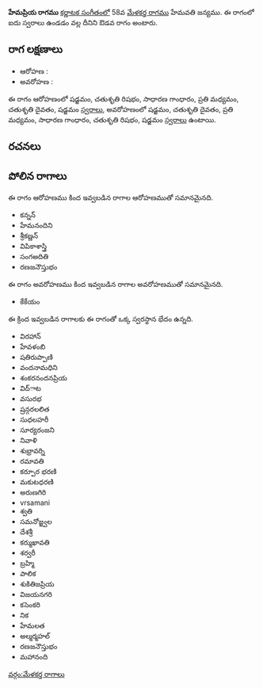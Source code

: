 {{Infobox ragam
	| name          	= హేమప్రియ
	| synonym	    	= 
	| mela          	= 
	| chakra        	= 
	| janaka        	= 
	| type          	= ఔడవ
	| arohanam      	= {{svaraC|S|R2|G2|M2|D2|S'}} 
	| avarohanam    	= {{svaraC|S'|D2|M2|G2|R2|S}}
	| jeeva         	=
	| chhaya        	=
	| nyasa         	=
	| vishesha      	= 
	| equivalent  		= 
}}
{{కర్ణాటక సంగీత రాగాలు}}
'''హేమప్రియ రాగము''' [[కర్ణాటక సంగీతం]]లో 58వ [[మేళకర్త రాగము]] హేమవతి జన్యము.  ఈ రాగంలో ఐదు స్వరాలు ఉండడం వల్ల దీనిని ఔడవ రాగం అంటారు.


==రాగ లక్షణాలు==


* ఆరోహణ : {{svaraC|S|R2|G2|M2|D2|S'}} 
* అవరోహణ : {{svaraC|S'|D2|M2|G2|R2|S}}

ఈ రాగం ఆరోహణంలో షడ్జమం, చతుశృతి రిషభం, సాధారణ గాంధారం, ప్రతి మధ్యమం, చతుశృతి దైవతం, షడ్జమం [[స్వరాలు]], అవరోహణంలో షడ్జమం, చతుశృతి దైవతం, ప్రతి మధ్యమం, సాధారణ గాంధారం, చతుశృతి రిషభం, షడ్జమం [[స్వరాలు]] ఉంటాయి.

==రచనలు==



==పోలిన రాగాలు==
ఈ రాగం ఆరోహణము కింద ఇవ్వబడిన రాగాల ఆరోహణముతో సమానమైనది.
* కన్నన్
* హేమనందిని
* శ్రీకణ్ణన్
* విపికాశాస్త్రి
* సంగఅదితి
* రణజనౌస్తుభం

ఈ రాగం అవరోహణము కింద ఇవ్వబడిన రాగాల అవరోహణముతో సమానమైనది.
* కేకేయం

ఈ క్రింద ఇవ్వబడిన రాగాలకు ఈ రాగంతో ఒక్క స్వరస్థాన భేదం ఉన్నది.
* విరహాన్
* హేవళంబి
* షతిరుప్పాణి
* వందనామధిని
* శంకరనందనప్రియ
* విద్ాట
* వసురభ
* ష్రన్గరలలిత
* సుధలహరీ
* సూర్యరంజని
* నివాళి
* శుభ్రావర్ని
* రమావతి
* కర్పూర భరణి
* మకుటధరణి
* అరుణగిరి
* vrsamani
* శ్వతి
* సమనోజ్జ్వల
* దేశశ్రీ
* కర్ముఖావతి
* శర్వరీ
* బ్రహ్మి
* పాలిక
* శుకితిజప్రియ
* విజయనగరి
* కసెంకరి
* నిక
* హేమలత
* అల్మర్మహల్
* రణజనౌస్తుభం
* మహానంది



[[వర్గం:మేళకర్త రాగాలు]]